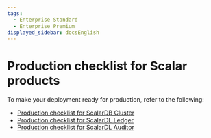 ```yaml
---
tags:
  - Enterprise Standard
  - Enterprise Premium
displayed_sidebar: docsEnglish
---
```


# Production checklist for Scalar products

To make your deployment ready for production, refer to the following:

* [Production checklist for ScalarDB Cluster](ProductionChecklistForScalarDBCluster.mdx)
* [Production checklist for ScalarDL Ledger](ProductionChecklistForScalarDLLedger.mdx)
* [Production checklist for ScalarDL Auditor](ProductionChecklistForScalarDLAuditor.mdx)
